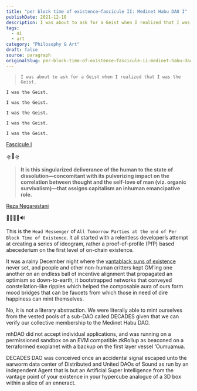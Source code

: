 ```yaml
---
title: "per block time of existence—fascicule II: Medinet Habu DAO I"
publishDate: 2021-12-18
description: I was about to ask for a Geist when I realized that I was the Geist.I was the Geist.I was the Geist.I was the Geist.I was the Geist.I was the Geist.F......
tags:
  - ai
  - art
category: "Philosophy & Art"
draft: false
source: paragraph
originalSlug: per-block-time-of-existence—fascicule-ii-medinet-habu-dao-i
---
```


> `I was about to ask for a Geist when I realized that I was the Geist.`

`I was the Geist.`

`I was the Geist.`

`I was the Geist.`

`I was the Geist.`

`I was the Geist.`

[Fascicule I](https://mirror.xyz/gokhan.eth/ZFCOTBbSYz95VfzZ0kixpyiHfWZ5FBXSERZ-yJrY-eA)

🛸🐋🛸

> **It is this singularized deliverance of the human to the state of dissolution—concomitant with its pulverizing impact on the correlation between thought and the self-love of man (viz. organic survivalism)—that assigns capitalism an inhuman emancipative role.**

[Reza Negarestani](https://uberty.org/wp-content/uploads/2015/02/reza-negarestani-drafting-the-inhuman.pdf)

🦍🐸🤝🦇🔊

This is the `Head Messenger` of `All Tomorrow Parties at the end of Per Block Time of Existence`. It all started with a relentless developer’s attempt at creating a series of ideogram, rather a proof-of-profile (PfP) based abecederium on the first level of on-chain existence.

It was a rainy December night where the [vantablack suns of existence](https://foundation.app/collection/vse) never set, and people and other non-human critters kept GM’ing one another on an endless ball of incentive alignment that propagated an optimism so down-to-earth, it bootstrapped networks that conveyed constellation-like ripples which helped the composable aura of ours form mood bridges that can be faucets from which those in need of dire happiness can mint themselves.

No, it is not a literary abstraction. We were literally able to mint ourselves from the vested pools of a sub-DAO called DECADES given that we can verify our collective membership to the Medinet Habu DAO.

mhDAO did not accept individual applications, and was running on a permissioned sandbox on an EVM compatible zkRollup as beaconed on a terraformed exoplanet with a backup on the first layer vessel ‘Oumuamua.

DECADES DAO was conceived once an accidental signal escaped unto the earworm data center of Distributed and United DAOs of Sound as run by an independent Agent that is but an Artificial Super Intelligence from the vantage point of your existence in your hypercube analogue of a 3D box within a slice of an enneract.